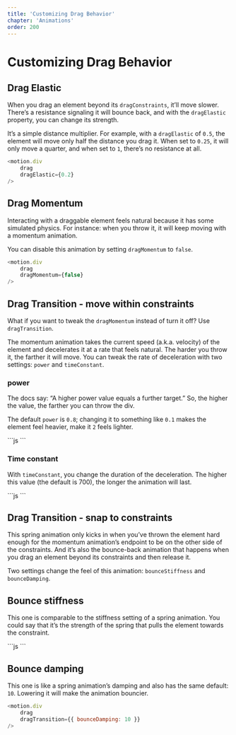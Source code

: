 ```yaml
---
title: 'Customizing Drag Behavior'
chapter: 'Animations'
order: 200
---
```


# Customizing Drag Behavior

## Drag Elastic

When you drag an element beyond its `dragConstraints`, it’ll move slower. There’s a resistance signaling it will bounce back, and with the `dragElastic` property, you can change its strength.

It’s a simple distance multiplier. For example, with a `dragElastic` of `0.5`, the element will move only half the distance you drag it. When set to `0.25`, it will only move a quarter, and when set to `1`, there’s no resistance at all.
```js
<motion.div
    drag
    dragElastic={0.2}
/>
```

<DragElastic />

## Drag Momentum

Interacting with a draggable element feels natural because it has some simulated physics. For instance: when you throw it, it will keep moving with a momentum animation.

You can disable this animation by setting `dragMomentum` to `false`.
<DragMomentum />
```js
<motion.div
    drag
    dragMomentum={false}
/>
```

## Drag Transition - move within constraints
What if you want to tweak the `dragMomentum` instead of turn it off? Use `dragTransition`.

The momentum animation takes the current speed (a.k.a. velocity) of the element and decelerates it at a rate that feels natural. The harder you throw it, the farther it will move. You can tweak the rate of deceleration with two settings: `power` and `timeConstant`.

### power

The docs say: “A higher power value equals a further target.” So, the higher the value, the farther you can throw the div.

The default `power` is `0.8`; changing it to something like `0.1` makes the element feel heavier, make it `2` feels lighter.

<DragTransitionPower />
```js
<motion.div
    drag
    dragTransition={{ power: 0.8 }}
/>
```

### Time constant

With `timeConstant`, you change the duration of the deceleration. The higher this value (the default is 700), the longer the animation will last.

<DragTransitionTimeConstant />
```js
<motion.div
    drag
    dragTransition={{ timeConstant: 700 }}
/>
```

## Drag Transition - snap to constraints

This spring animation only kicks in when you’ve thrown the element hard enough for the momentum animation’s endpoint to be on the other side of the constraints. And it’s also the bounce-back animation that happens when you drag an element beyond its constraints and then release it.

Two settings change the feel of this animation: `bounceStiffness` and `bounceDamping`.

## Bounce stiffness

This one is comparable to the stiffness setting of a spring animation. You could say that it’s the strength of the spring that pulls the element towards the constraint.

<DragTransitionBounceStiffness />
```js
<motion.div
    drag
    dragTransition={{ bounceStiffness: 50 }}
/>
```

## Bounce damping
This one is like a spring animation’s damping and also has the same default: `10`. Lowering it will make the animation bouncier.

<DragTransitionBounceDamping />

```js
<motion.div
    drag
    dragTransition={{ bounceDamping: 10 }}
/>
```